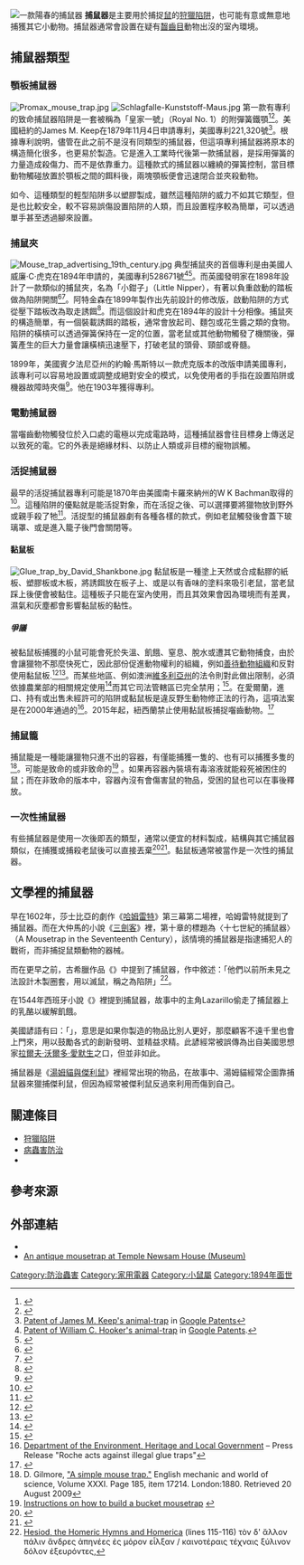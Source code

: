 {{about|捕獲動物的器械}}
[[File:Victor-Mousetrap.jpg|一款陽春的捕鼠器]]
'''捕鼠器'''是主要用於捕捉[[鼠|鼠]]的[[狩獵陷阱|狩獵陷阱]]，也可能有意或無意地捕獲其它小動物。捕鼠器通常會設置在疑有[[齧齒目|齧齒目]]動物出沒的室內環境。

== 捕鼠器類型 ==

===顎板捕鼠器===
[[File:Promax_mouse_trap.jpg|thumb]]
[[File:Schlagfalle-Kunststoff-Maus.jpg|thumb]]
第一款有專利的致命捕鼠器陷阱是一套被稱為「皇家一號」（Royal No. 1）的附彈簧鐵顎<ref>{{Cite web |url=http://rickcicciarelli.com/royal.html |title=Royal No 1 mousetrap |access-date=2017-01-23 |archive-date=2016-03-04 |archive-url=https://web.archive.org/web/20160304040944/http://rickcicciarelli.com/royal.html |dead-url=no }}</ref><ref>{{Cite web |url=http://www.dorkingmuseum.org.uk/mousetrap-exhibition |title=Dorking museum |access-date=2017-01-23 |archive-date=2020-11-28 |archive-url=https://web.archive.org/web/20201128044232/https://dorkingmuseum.org.uk/mousetrap-exhibition/ |dead-url=no }}</ref>。美國紐約的James M. Keep在1879年11月4日申請專利，美國專利221,320號<ref>[http://www.google.com/patents/US221320 Patent of James M. Keep's animal-trap] {{Wayback|url=http://www.google.com/patents/US221320 |date=20170310201420 }} in [[Google_Patents|Google Patents]]</ref>。根據專利說明，儘管在此之前不是沒有同類型的捕鼠器，但這項專利捕鼠器將原本的構造簡化很多，也更易於製造。它是進入工業時代後第一款捕鼠器，是採用彈簧的力量造成殺傷力、而不是依靠重力。這種款式的捕鼠器以纏繞的彈簧控制，當目標動物觸碰放置於顎板之間的餌料後，兩塊顎板便會迅速閉合並夾殺動物。

如今、這種類型的輕型陷阱多以塑膠製成，雖然這種陷阱的威力不如其它類型，但是也比較安全，較不容易誤傷設置陷阱的人類，而且設置程序較為簡單，可以透過單手甚至透過腳來設置。

=== 捕鼠夾 ===
[[File:Mouse_trap_advertising_19th_century.jpg|thumb]]
典型捕鼠夾的首個專利是由美國人威廉·C·虎克在1894年申請的，美國專利528671號<ref>[http://www.google.com/patents?id=RnVIAAAAEBAJ&printsec=abstract&zoom=4&source=gbs_overview_r&hl=en#v=onepage&q=&f=false Patent of William C. Hooker's animal-trap] {{Wayback|url=http://www.google.com/patents?id=RnVIAAAAEBAJ&printsec=abstract&zoom=4&source=gbs_overview_r&hl=en#v=onepage&q=&f=false |date=20130131025503 }} in [[Google_Patents|Google Patents]].</ref><ref>{{Cite web |url=http://www.nysl.nysed.gov/reference/patents/selected.htm |title=Selected Highlights of the NYSL US Patent Collection |access-date=2017-01-23 |archive-date=2020-10-19 |archive-url=https://web.archive.org/web/20201019163145/http://www.nysl.nysed.gov/reference/patents/selected.htm |dead-url=no }}</ref>。而英國發明家{{link-en|詹姆斯·亨利·阿特金森|James Henry Atkinson}}在1898年設計了一款類似的捕鼠夾，名為「小鉗子」（Little Nipper），有著以負重啟動的踏板做為陷阱開關<ref>{{cite web | url = http://worldwide.espacenet.com/publicationDetails/claims?CC=GB&NR=189827488A&KC=A&FT=D&ND=4&date=18990304&DB=EPODOC&locale=en_EP | title = Site with patent no. GB 27488 by Atkinson (1898) | accessdate =12 May 2014 }}</ref><ref>{{cite book | first = Stephen | last = Van Dulken | year = 2001 | publisher = New York University Press | pages = [https://archive.org/details/inventing19thcen00vand/page/128 128] | isbn = 0-8147-8810-6 | title = Inventing the 19th Century| url = https://archive.org/details/inventing19thcen00vand }}</ref>。阿特金森在1899年製作出先前設計的修改版，啟動陷阱的方式從壓下踏板改為取走誘餌<ref>{{cite web | url = http://worldwide.espacenet.com/publicationDetails/description?CC=GB&NR=189913277A&KC=A&FT=D&ND=3&date=19000428&DB=EPODOC&locale=en_EP | title = Site with patent no. GB 13277 by Atkinson (1899) | accessdate = 12 May 2014 | archive-date = 2014-06-05 | archive-url = https://web.archive.org/web/20140605094434/http://worldwide.espacenet.com/publicationDetails/description?CC=GB&NR=189913277A&KC=A&FT=D&ND=3&date=19000428&DB=EPODOC&locale=en_EP | dead-url = no }}</ref>。而這個設計和虎克在1894年的設計十分相像。捕鼠夾的構造簡單，有一個裝載誘餌的踏板，通常會放起司、麵包或花生醬之類的食物。陷阱的橫槓可以透過彈簧保持在一定的位置，當老鼠或其他動物觸發了機關後，彈簧產生的巨大力量會讓橫槓迅速壓下，打破老鼠的頭骨、頸部或脊髓。

1899年，美國賓夕法尼亞州的約翰·馬斯特以一款虎克版本的改版申請美國專利，該專利可以容易地設置或調整成絕對安全的模式，以免使用者的手指在設置陷阱或機器故障時夾傷<ref>{{cite web | url = https://www.google.com/patents/about?id=dG9OAAAAEBAJ&dq=mast+animal+trap+lititz | title = Patent of John M Mast (1903) improving the patent of Hooker (1894) | accessdate =30 August 2007 }}</ref>。他在1903年獲得專利。

=== 電動捕鼠器 ===
當囓齒動物觸發位於入口處的電極以完成電路時，這種捕鼠器會往目標身上傳送足以致死的電。它的外表是絕緣材料、以防止人類或非目標的寵物誤觸。

=== 活捉捕鼠器 ===
最早的活捉捕鼠器專利可能是1870年由美國南卡羅來納州的W K Bachman取得的<ref>{{Cite web |url=http://www.google.com/patents/US107647 |title=存档副本 |access-date=2017-01-23 |archive-date=2017-03-10 |archive-url=https://web.archive.org/web/20170310213145/http://www.google.com/patents/US107647 |dead-url=no }}</ref>。這種陷阱的優點就是能活捉對象，而在活捉之後、可以選擇要將獵物放到野外或親手殺了牠<ref>{{cite journal|author=Tattersall F. H., Smith, R. H. & Nowell, F|year=1997|title=Experimental colonization of contrasting habitats by house mice |journal=Zeitschrift für Säugetierkunde|volume=62|pages=350–358}}</ref>。活捉型的捕鼠器劇有各種各樣的款式，例如老鼠觸發後會蓋下玻璃罩、或是進入籠子後門會關閉等。

==== 黏鼠板 ====
[[File:Glue_trap_by_David_Shankbone.jpg|thumb]]
黏鼠板是一種塗上天然或合成黏膠的紙板、塑膠板或木板，將誘餌放在板子上、或是以有香味的塗料來吸引老鼠，當老鼠踩上後便會被黏住。這種板子只能在室內使用，而且其效果會因為環境而有差異，濕氣和灰塵都會影響黏鼠板的黏性。

===== 爭議 =====
被黏鼠板捕獲的小鼠可能會死於失溫、飢餓、窒息、脫水或遭其它動物捕食，由於會讓獵物不那麼快死亡，因此部份促進動物權利的組織，例如[[善待動物組織|善待動物組織]]和{{link-en|防止虐待動物皇家協會|Royal Society for the Prevention of Cruelty to Animals}}反對使用黏鼠板.<ref>{{Cite web |url=http://www.peta.org/issues/wildlife/wildlife-factsheets/glue-traps/ |title=存档副本 |access-date=2017-01-23 |archive-date=2021-02-27 |archive-url=https://web.archive.org/web/20210227005915/https://www.peta.org/issues/wildlife/wildlife-factsheets/glue-traps/ |dead-url=no }}</ref><ref>{{cite web| url = http://www.rspca.org.uk/ImageLocator/LocateAsset?asset=document&assetId=1232729988566&mode=prd| title = RSPCA policies on animal welfare| date = 18 Dec 2013| type = PDF| access-date = 2017-01-23| archive-url = https://web.archive.org/web/20171213010249/https://www.rspca.org.uk/ImageLocator/LocateAsset?asset=document&assetId=1232729988566&mode=prd| archive-date = 2017-12-13| dead-url = yes}}</ref>。而某些地區、例如澳洲[[維多利亞州|維多利亞州]]的法令則對此做出限制，必須依據農業部的相關規定使用<ref>{{cite web
 |url         = http://www.health.vic.gov.au/__data/assets/pdf_file/0007/326383/information_sheet_pc.pdf
 |title       = New Regulations on the use of Glue Traps and other Rodent Traps, Government of Victoria, Australia, 2008
 |archiveurl  = https://web.archive.org/web/20090628010328/http://health.vic.gov.au/__data/assets/pdf_file/0007/326383/information_sheet_pc.pdf
 |archivedate = 2009年6月28日
 |type        = PDF
 |deadurl     = yes
}}</ref>而其它司法管轄區已完全禁用；<ref>{{Cite web |url=http://www.dpiw.tas.gov.au/inter.nsf/Attachments/MCAS-7HG487/$FILE/AWsummary.pdf |title=Animal Welfare Amendment Act 2008 ([[Tasmania_(Australia)|Tasmania (Australia)]]) |access-date=2017-01-23 |archive-date=2012-05-31 |archive-url=https://web.archive.org/web/20120531201547/http://www.dpiw.tas.gov.au/inter.nsf/Attachments/MCAS-7HG487/$FILE/AWsummary.pdf |dead-url=no }}</ref>。在愛爾蘭，進口、持有或出售未經許可的陷阱或黏鼠板是違反野生動物修正法的行為，這項法案是在2000年通過的<ref>[http://www.environ.ie/en/Heritage/NationalParksandWildlife/News/MainBody,16109,en.htm Department of the Environment, Heritage and Local Government] {{webarchive|url=https://web.archive.org/web/20081121214548/http://www.environ.ie/en/Heritage/NationalParksandWildlife/News/MainBody,16109,en.htm |date=2008-11-21 }} – Press Release "Roche acts against illegal glue traps"</ref>。2015年起，紐西蘭禁止使用黏鼠板捕捉囓齒動物。<ref>{{cite web|title=Glueboard traps prohibited from 2015|url=http://mpi.govt.nz/news-and-resources/media-releases/glueboard-traps-prohibited-from-2015/|website=Ministry for Primary Industries.  A New Zealand Government Department.|publisher=New Zealand Government|access-date=2017-01-23|archive-date=2020-11-11|archive-url=https://web.archive.org/web/20201111234553/https://www.mpi.govt.nz/news-and-resources/media-releases/glueboard-traps-prohibited-from-2015/|dead-url=no}}</ref>

=== 捕鼠籠 ===
捕鼠籠是一種能讓獵物只進不出的容器，有僅能捕獲一隻的、也有可以捕獲多隻的<ref>D. Gilmore, [https://books.google.com/books?id=KnwAAAAAMAAJ&pg=PA185&dq=broken+finger+%22mouse+trap%22&lr=&as_drrb_is=q&as_minm_is=0&as_miny_is=&as_maxm_is=0&as_maxy_is=&as_brr=0#v=onepage&q=broken%20finger%20%22mouse%20trap%22&f=false "A simple mouse trap."] {{Wayback|url=https://books.google.com/books?id=KnwAAAAAMAAJ&pg=PA185&dq=broken+finger+%22mouse+trap%22&lr=&as_drrb_is=q&as_minm_is=0&as_miny_is=&as_maxm_is=0&as_maxy_is=&as_brr=0#v=onepage&q=broken%20finger%20%22mouse%20trap%22&f=false |date=20170310204301 }} English mechanic and world of science, Volume XXXI. Page 185, item 17214. London:1880. Retrieved 20 August 2009</ref>。可能是致命的或非致命的<ref>[http://www.beesbatsandbeyond.com/DIY_Moustrap.html Instructions on how to build a bucket mousetrap] {{webarchive|url=https://web.archive.org/web/20100415234851/http://www.beesbatsandbeyond.com/DIY_Moustrap.html |date=2010-04-15 }}</ref> 。如果再容器內裝填有毒溶液就能殺死被困住的鼠；而在非致命的版本中，容器內沒有會傷害鼠的物品，受困的鼠也可以在事後釋放。

=== 一次性捕鼠器 ===
有些捕鼠器是使用一次後即丟的類型，通常以便宜的材料製成，結構與其它捕鼠器類似，在捕獲或捕殺老鼠後可以直接丟棄<ref>{{cite web| url=http://www.freepatentsonline.com/5005312.html| title=Disposable mouse trap| date=6 August 1990| accessdate=26 July 2010| archive-date=2018-06-28| archive-url=https://web.archive.org/web/20180628154052/http://www.freepatentsonline.com/5005312.html| dead-url=no}}</ref><ref>{{cite web| url=http://www.mickeytrap.com/| title=A nice and easy way to catch mice| accessdate=26 July 2010| archive-date=2012-03-19| archive-url=https://web.archive.org/web/20120319161627/http://www.mickeytrap.com/| dead-url=no}}</ref>。黏鼠板通常被當作是一次性的捕鼠器。

== 文學裡的捕鼠器 ==
早在1602年，莎士比亞的劇作《[[哈姆雷特|哈姆雷特]]》第三幕第二場裡，哈姆雷特就提到了捕鼠器。而在大仲馬的小說《[[三劍客|三劍客]]》裡，第十章的標題為〈十七世紀的捕鼠器〉（A Mousetrap in the Seventeenth Century），該情境的捕鼠器是指逮捕犯人的戰術，而非捕捉鼠類動物的器械。

而在更早之前，古希臘作品《{{link-en|蛙鼠鬥|Batrachomyomachia}}》中提到了捕鼠器，作中敘述：「他們以前所未見之法設計木製圈套，用以滅鼠，稱之為陷阱」<ref>[http://omacl.org/Hesiod/frogmice.html Hesiod, the Homeric Hymns and Homerica] {{Wayback|url=http://omacl.org/Hesiod/frogmice.html |date=20170202042935 }} (lines 115-116) τὸν δ' ἄλλον πάλιν ἄνδρες ἀπηνέες ἐς μόρον εἷλξαν / καινοτέραις τέχναις ξύλινον δόλον ἐξευρόντες,</ref>。

在1544年西班牙小說《{{link-en|小癩子|La vida de Lazarillo de Tormes}}》裡提到捕鼠器，故事中的主角Lazarillo偷走了捕鼠器上的乳酪以緩解飢餓。

美國諺語有曰：「{{link-en|若能造個更好的捕鼠器，世人不畏千里也將登門造訪|Build a better mousetrap, and the world will beat a path to your door}}」，意思是如果你製造的物品比別人更好，那麼顧客不遠千里也會上門來，用以鼓勵各式的創新發明、並精益求精。此諺經常被誤傳為出自美國思想家[[拉爾夫·沃爾多·愛默生|拉爾夫·沃爾多·愛默生]]之口，但並非如此。

捕鼠器是《[[湯姆貓與傑利鼠|湯姆貓與傑利鼠]]》裡經常出現的物品，在故事中、湯姆貓經常企圖靠捕鼠器來獵捕傑利鼠，但因為經常被傑利鼠反過來利用而傷到自己。

== 關連條目 ==
* [[狩獵陷阱|狩獵陷阱]]
* [[病蟲害防治|病蟲害防治]]
* {{link-en|殺鼠劑|Rodenticide}}

== 參考來源 ==
{{reflist|30em}}

== 外部連結 ==
{{commons category|Mousetraps}}
* {{YouTube|9KZxIS-BtfM|Video of spring-loaded mousetrap going off}}
* [http://secretlivesofobjects.blogspot.com/2010/04/weapon-of-mouse-destruction_09.html An antique mousetrap at Temple Newsam House (Museum)] {{Wayback|url=http://secretlivesofobjects.blogspot.com/2010/04/weapon-of-mouse-destruction_09.html |date=20201029042458 }}

[[Category:防治蟲害|Category:防治蟲害]]
[[Category:家用電器|Category:家用電器]]
[[Category:小鼠屬|Category:小鼠屬]]
[[Category:1894年面世|Category:1894年面世]]